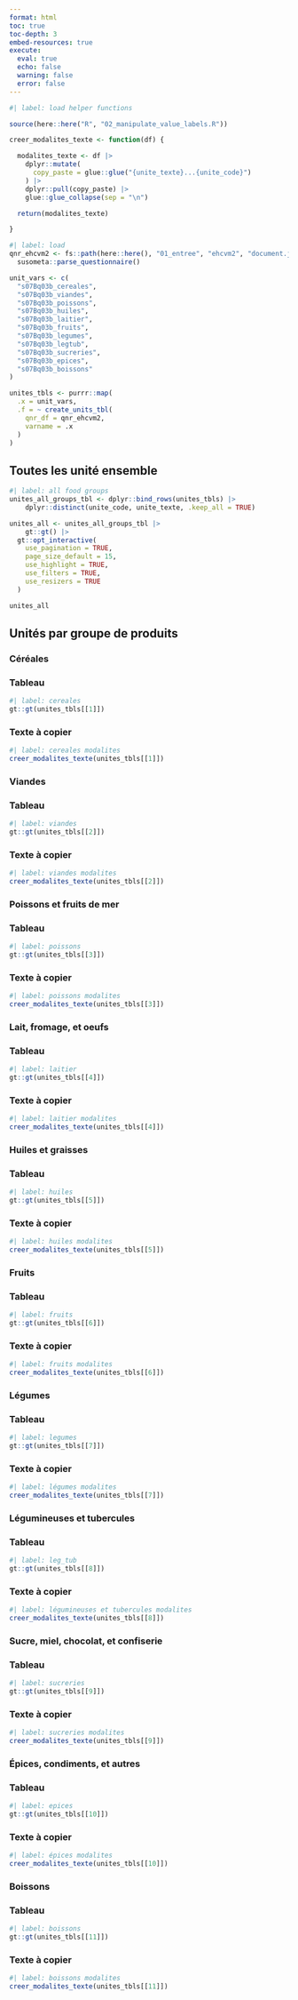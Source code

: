 ```yaml
---
format: html
toc: true
toc-depth: 3
embed-resources: true
execute: 
  eval: true
  echo: false
  warning: false
  error: false
---
```


```r
#| label: load helper functions

source(here::here("R", "02_manipulate_value_labels.R"))

creer_modalites_texte <- function(df) {

  modalites_texte <- df |>
    dplyr::mutate(
      copy_paste = glue::glue("{unite_texte}...{unite_code}")
    ) |>
    dplyr::pull(copy_paste) |>
    glue::glue_collapse(sep = "\n")

  return(modalites_texte)

}

```

```r
#| label: load
qnr_ehcvm2 <- fs::path(here::here(), "01_entree", "ehcvm2", "document.json") |>
  susometa::parse_questionnaire()

unit_vars <- c(
  "s07Bq03b_cereales",
  "s07Bq03b_viandes",
  "s07Bq03b_poissons",
  "s07Bq03b_huiles",
  "s07Bq03b_laitier",
  "s07Bq03b_fruits",
  "s07Bq03b_legumes",
  "s07Bq03b_legtub",
  "s07Bq03b_sucreries",
  "s07Bq03b_epices",
  "s07Bq03b_boissons"
)

unites_tbls <- purrr::map(
  .x = unit_vars,
  .f = ~ create_units_tbl(
    qnr_df = qnr_ehcvm2,
    varname = .x
  )
)
```

## Toutes les unité ensemble

```r
#| label: all food groups
unites_all_groups_tbl <- dplyr::bind_rows(unites_tbls) |>
	dplyr::distinct(unite_code, unite_texte, .keep_all = TRUE)

unites_all <- unites_all_groups_tbl |>
	gt::gt() |>
  gt::opt_interactive(
    use_pagination = TRUE,
    page_size_default = 15,
    use_highlight = TRUE,
    use_filters = TRUE,
    use_resizers = TRUE
  )

unites_all
```

## Unités par groupe de produits

### Céréales

::: {.panel-tabset}

### Tableau

```r
#| label: cereales
gt::gt(unites_tbls[[1]])
```

### Texte à copier

```r
#| label: cereales modalites
creer_modalites_texte(unites_tbls[[1]])
```

:::


### Viandes

::: {.panel-tabset}

### Tableau

```r
#| label: viandes
gt::gt(unites_tbls[[2]])
```

### Texte à copier

```r
#| label: viandes modalites
creer_modalites_texte(unites_tbls[[2]])
```

:::

### Poissons et fruits de mer

::: {.panel-tabset}

### Tableau

```r
#| label: poissons
gt::gt(unites_tbls[[3]])
```

### Texte à copier

```r
#| label: poissons modalites
creer_modalites_texte(unites_tbls[[3]])
```

:::

### Lait, fromage, et oeufs

::: {.panel-tabset}

### Tableau

```r
#| label: laitier
gt::gt(unites_tbls[[4]])
```

### Texte à copier

```r
#| label: laitier modalites
creer_modalites_texte(unites_tbls[[4]])
```
:::

### Huiles et graisses

::: {.panel-tabset}

### Tableau

```r
#| label: huiles
gt::gt(unites_tbls[[5]])
```

### Texte à copier

```r
#| label: huiles modalites
creer_modalites_texte(unites_tbls[[5]])
```
:::

### Fruits

::: {.panel-tabset}

### Tableau

```r
#| label: fruits
gt::gt(unites_tbls[[6]])
```

### Texte à copier

```r
#| label: fruits modalites
creer_modalites_texte(unites_tbls[[6]])
```

:::

### Légumes

::: {.panel-tabset}

### Tableau

```r
#| label: legumes
gt::gt(unites_tbls[[7]])
```

### Texte à copier

```r
#| label: légumes modalites
creer_modalites_texte(unites_tbls[[7]])
```

:::

### Légumineuses et tubercules

::: {.panel-tabset}

### Tableau

```r
#| label: leg_tub
gt::gt(unites_tbls[[8]])
```

### Texte à copier

```r
#| label: légumineuses et tubercules modalites
creer_modalites_texte(unites_tbls[[8]])
```

:::

### Sucre, miel, chocolat, et confiserie

::: {.panel-tabset}

### Tableau

```r
#| label: sucreries
gt::gt(unites_tbls[[9]])
```

### Texte à copier

```r
#| label: sucreries modalites
creer_modalites_texte(unites_tbls[[9]])
```

:::

### Épices, condiments, et autres

::: {.panel-tabset}

### Tableau

```r
#| label: epices
gt::gt(unites_tbls[[10]])
```

### Texte à copier

```r
#| label: épices modalites
creer_modalites_texte(unites_tbls[[10]])
```

:::

### Boissons

::: {.panel-tabset}

### Tableau

```r
#| label: boissons
gt::gt(unites_tbls[[11]])
```

### Texte à copier

```r
#| label: boissons modalites
creer_modalites_texte(unites_tbls[[11]])
```

:::
